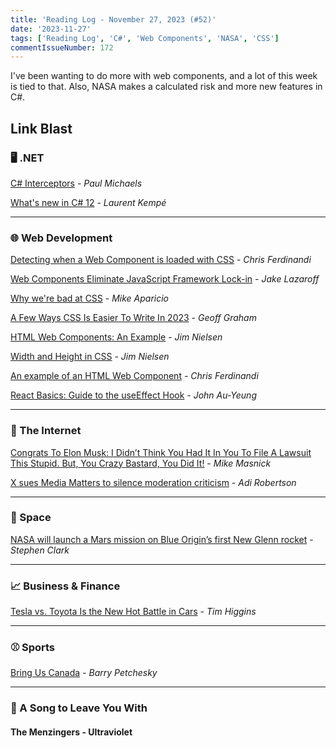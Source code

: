 ```yaml
---
title: 'Reading Log - November 27, 2023 (#52)'
date: '2023-11-27'
tags: ['Reading Log', 'C#', 'Web Components', 'NASA', 'CSS']
commentIssueNumber: 172
---
```


I've been wanting to do more with web components, and a lot of this week is tied to that. Also, NASA makes a calculated risk and more new features in C#.

## Link Blast

### 🖥️ .NET

[C# Interceptors](https://pmichaels.net/c-sharp-interceptors/) - *Paul Michaels*

[What's new in C# 12](https://laurentkempe.com/2023/11/14/whats-new-in-csharp-12/) - *Laurent Kempé*

---

### 🌐 Web Development

[Detecting when a Web Component is loaded with CSS](https://gomakethings.com/detecting-when-a-web-component-is-loaded-with-css/) - *Chris Ferdinandi*

[Web Components Eliminate JavaScript Framework Lock-in](https://jakelazaroff.com/words/web-components-eliminate-javascript-framework-lock-in/) - *Jake Lazaroff*

[Why we're bad at CSS](https://mikeaparicio.com/posts/2023-05-22-why-were-bad-at-css/) - *Mike Aparicio*

[A Few Ways CSS Is Easier To Write In 2023](https://www.smashingmagazine.com/2023/11/few-ways-css-easier-write-2023/) - *Geoff Graham*

[HTML Web Components: An Example](https://blog.jim-nielsen.com/2023/html-web-components-an-example/) - *Jim Nielsen*

[Width and Height in CSS](https://blog.jim-nielsen.com/2023/width-and-height-in-css/) - *Jim Nielsen*

[An example of an HTML Web Component](https://gomakethings.com/an-example-of-an-html-web-component/) - *Chris Ferdinandi*

[React Basics: Guide to the useEffect Hook](https://www.telerik.com/blogs/react-basics-guide-useeffect-hook) - *John Au-Yeung*

---

### 📡 The Internet

[Congrats To Elon Musk: I Didn’t Think You Had It In You To File A Lawsuit This Stupid. But, You Crazy Bastard, You Did It!](https://www.techdirt.com/2023/11/21/congrats-to-elon-musk-i-didnt-think-you-had-it-in-you-to-file-a-lawsuit-this-stupid-but-you-crazy-bastard-you-did-it/) - *Mike Masnick*

[X sues Media Matters to silence moderation criticism](https://www.theverge.com/2023/11/20/23970274/x-elon-musk-media-matters-lawsuit-nazi-ads-filed) - *Adi Robertson*

---

### 🚀 Space

[NASA will launch a Mars mission on Blue Origin’s first New Glenn rocket](https://arstechnica.com/space/2023/11/nasa-will-launch-a-mars-mission-on-blue-origins-first-new-glenn-rocket/) - *Stephen Clark*

---

### 📈 Business & Finance

[Tesla vs. Toyota Is the New Hot Battle in Cars](https://www.wsj.com/business/autos/tesla-vs-toyota-is-the-new-hot-battle-in-cars-571a8e68) - *Tim Higgins*

---

### ⚾️ Sports

[Bring Us Canada](https://defector.com/bring-us-canada) - *Barry Petchesky*

---

### 🎵 A Song to Leave You With

#### The Menzingers - Ultraviolet

<YouTubeEmbed id="exSRCXS8tlw" title="The Menzingers - Ultraviolet" />

